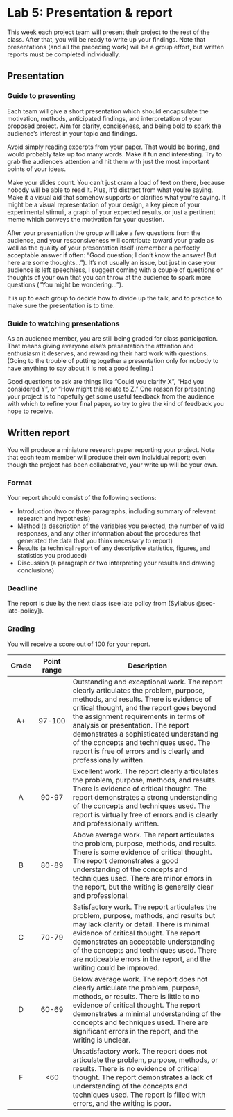 # Lab 5: Presentation & report {.unnumbered}

This week each project team will present their project to the rest of the class. After that, you will be ready to write up your findings. Note that presentations (and all the preceding work) will be a group effort, but written reports must be completed individually.


## Presentation 

### Guide to presenting 

Each team will give a short presentation which should encapsulate the motivation, methods, anticipated findings, and interpretation of your proposed project. Aim for clarity, conciseness, and being bold to spark the audience’s interest in your topic and findings.

Avoid simply reading excerpts from your paper. That would be boring, and would probably take up too many words. Make it fun and interesting. Try to grab the audience’s attention and hit them with just the most important points of your ideas.

Make your slides count. You can’t just cram a load of text on there, because nobody will be able to read it. Plus, it’d distract from what you’re saying. Make it a visual aid that somehow supports or clarifies what you’re saying. It might be a visual representation of your design, a key piece of your experimental stimuli, a graph of your expected results, or just a pertinent meme which conveys the motivation for your question.

After your presentation the group will take a few questions from the audience, and your responsiveness will contribute toward your grade as well as the quality of your presentation itself (remember a perfectly acceptable answer if often: “Good question; I don’t know the answer! But here are some thoughts...”). It’s not usually an issue, but just in case your audience is left speechless, I suggest coming with a couple of questions or thoughts of your own that you can throw at the audience to spark more questions ("You might be wondering...").

It is up to each group to decide how to divide up the talk, and to practice to make sure the presentation is to time.


### Guide to watching presentations

As an audience member, you are still being graded for class participation. That means giving everyone else’s presentation the attention and enthusiasm it deserves, and rewarding their hard work with questions. (Going to the trouble of putting together a presentation only for nobody to have anything to say about it is not a good feeling.)

Good questions to ask are things like “Could you clarify X”, “Had you considered Y”, or “How might this relate to Z.” One reason for presenting your project is to hopefully get some useful feedback from the audience with which to refine your final paper, so try to give the kind of feedback you hope to receive.


## Written report {#sec-report}

You will produce a miniature research paper reporting your project. Note that each team member will produce their own individual report; even though the project has been collaborative, your write up will be your own.

### Format

Your report should consist of the following sections:

- Introduction (two or three paragraphs, including summary of relevant research and hypothesis)
- Method (a description of the variables you selected, the number of valid responses, and any other information about the procedures that generated the data that you think necessary to report)
- Results (a technical report of any descriptive statistics, figures, and statistics you produced)
- Discussion (a paragraph or two interpreting your results and drawing conclusions)

### Deadline

The report is due by the next class (see late policy from [Syllabus @sec-late-policy]).

### Grading

You will receive a score out of 100 for your report.

| Grade | Point range | Description |
|:-:|:---:|-----------------------|
| A+      | 97-100 | Outstanding and exceptional work. The report clearly articulates the problem, purpose, methods, and results. There is evidence of critical thought, and the report goes beyond the assignment requirements in terms of analysis or presentation. The report demonstrates a sophisticated understanding of the concepts and techniques used. The report is free of errors and is clearly and professionally written. |
| A      | 90-97 | Excellent work. The report clearly articulates the problem, purpose, methods, and results. There is evidence of critical thought. The report demonstrates a strong understanding of the concepts and techniques used. The report is virtually free of errors and is clearly and professionally written. |
| B      | 80-89 | Above average work. The report articulates the problem, purpose, methods, and results. There is some evidence of critical thought. The report demonstrates a good understanding of the concepts and techniques used. There are minor errors in the report, but the writing is generally clear and professional. |
| C      | 70-79 | Satisfactory work. The report articulates the problem, purpose, methods, and results but may lack clarity or detail. There is minimal evidence of critical thought. The report demonstrates an acceptable understanding of the concepts and techniques used. There are noticeable errors in the report, and the writing could be improved. |
| D      | 60-69 | 	Below average work. The report does not clearly articulate the problem, purpose, methods, or results. There is little to no evidence of critical thought. The report demonstrates a minimal understanding of the concepts and techniques used. There are significant errors in the report, and the writing is unclear. |
| F      | <60 | Unsatisfactory work. The report does not articulate the problem, purpose, methods, or results. There is no evidence of critical thought. The report demonstrates a lack of understanding of the concepts and techniques used. The report is filled with errors, and the writing is poor. |
